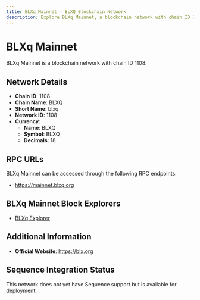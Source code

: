 ```yaml
--- 
title: BLXq Mainnet - BLXQ Blockchain Network
description: Explore BLXq Mainnet, a blockchain network with chain ID 1108. Learn about its native currency, BLXQ, and how to interact with the network.
---
```


# BLXq Mainnet

BLXq Mainnet is a blockchain network with chain ID 1108.

## Network Details

- **Chain ID**: 1108
- **Chain Name**: BLXQ
- **Short Name**: blxq
- **Network ID**: 1108
- **Currency**: 
  - **Name**: BLXQ
  - **Symbol**: BLXQ
  - **Decimals**: 18

## RPC URLs

BLXq Mainnet can be accessed through the following RPC endpoints:

- https://mainnet.blxq.org

## BLXq Mainnet Block Explorers

- [BLXq Explorer](https://explorer.blxq.org)

## Additional Information

- **Official Website**: https://blx.org

## Sequence Integration Status

This network does not yet have Sequence support but is available for deployment.
